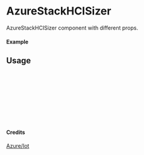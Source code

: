 
<Meta of={AzureStackHCISizer} title="Azure/Iot/AzureStackHCISizer" />

# AzureStackHCISizer

AzureStackHCISizer component with different props.

#### Example

<Canvas of={AzureStackHCISizer.Primary} />

## Usage

```ts
import { AzureStackHCISizer } from "yadl-ui";

const Example = () => {
  return (
      <AzureStackHCISizer />
  );
};

export default Example;
```

#### Credits
[Azure/Iot](https://learn.microsoft.com/en-us/azure/architecture/icons/)
